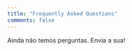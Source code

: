 ```yaml
---
title: "Frequently Asked Questions"
comments: false
---
```


:::{.callout-note}
Ainda não temos perguntas. Envia a sua!
:::